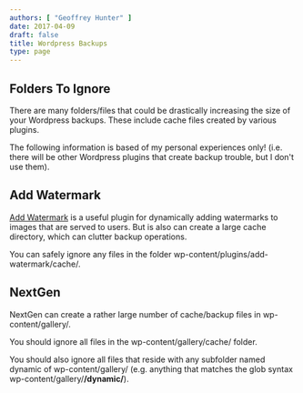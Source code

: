 ```yaml
---
authors: [ "Geoffrey Hunter" ]
date: 2017-04-09
draft: false
title: Wordpress Backups
type: page
---
```



## Folders To Ignore

There are many folders/files that could be drastically increasing the size of your Wordpress backups. These include cache files created by various plugins.

The following information is based of my personal experiences only! (i.e. there will be other Wordpress plugins that create backup trouble, but I don't use them).

## Add Watermark

[Add Watermark](https://en-ca.wordpress.org/plugins/add-watermark/) is a useful plugin for dynamically adding watermarks to images that are served to users. But is also can create a large cache directory, which can clutter backup operations.

You can safely ignore any files in the folder wp-content/plugins/add-watermark/cache/.

## NextGen

NextGen can create a rather large number of cache/backup files in wp-content/gallery/.

You should ignore all files in the wp-content/gallery/cache/ folder.

You should also ignore all files that reside with any subfolder named dynamic of wp-content/gallery/ (e.g. anything that matches the glob syntax wp-content/gallery/**/dynamic/**).
